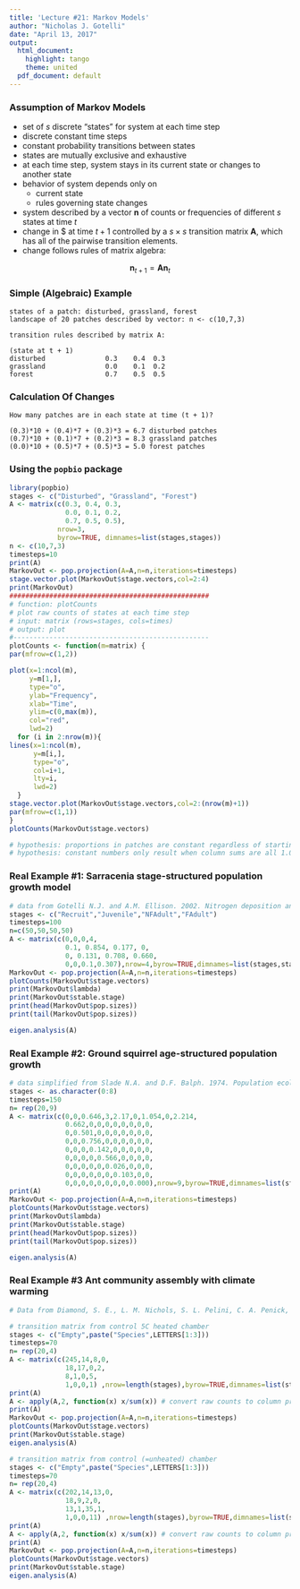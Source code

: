 ```yaml
---
title: 'Lecture #21: Markov Models'
author: "Nicholas J. Gotelli"
date: "April 13, 2017"
output:
  html_document:
    highlight: tango
    theme: united
  pdf_document: default
---
```

### Assumption of Markov Models
- set of $s$ discrete "states" for system at each time step
- discrete constant time steps
- constant probability transitions between states
- states are mutually exclusive and exhaustive
- at each time step, system stays in its current state or changes to another state
- behavior of system depends only on
    - current state
    - rules governing state changes
- system described by a vector $\textbf{n}$ of counts or frequencies of different $s$ states at time $t$
- change in $\textbf{n} at time $t + 1$ controlled by a $s \times s$ transition matrix $\textbf{A}$, which has all of the pairwise transition elements.
- change follows rules of matrix algebra:

$$\textbf{n}_{t + 1} = \textbf{An}_t$$


### Simple (Algebraic) Example

```
states of a patch: disturbed, grassland, forest
landscape of 20 patches described by vector: n <- c(10,7,3)

transition rules described by matrix A:

(state at t + 1)
disturbed               0.3    0.4  0.3
grassland               0.0    0.1  0.2
forest                  0.7    0.5  0.5
```
### Calculation Of Changes

```
How many patches are in each state at time (t + 1)?

(0.3)*10 + (0.4)*7 + (0.3)*3 = 6.7 disturbed patches
(0.7)*10 + (0.1)*7 + (0.2)*3 = 8.3 grassland patches
(0.0)*10 + (0.5)*7 + (0.5)*3 = 5.0 forest patches
```
### Using the `popbio` package
```r
library(popbio)
stages <- c("Disturbed", "Grassland", "Forest")
A <- matrix(c(0.3, 0.4, 0.3,
              0.0, 0.1, 0.2,
              0.7, 0.5, 0.5),
            nrow=3,
            byrow=TRUE, dimnames=list(stages,stages))
n <- c(10,7,3)
timesteps=10
print(A)
MarkovOut <- pop.projection(A=A,n=n,iterations=timesteps)
stage.vector.plot(MarkovOut$stage.vectors,col=2:4)
print(MarkovOut)
##################################################
# function: plotCounts
# plot raw counts of states at each time step
# input: matrix (rows=stages, cols=times)
# output: plot
#------------------------------------------------- 
plotCounts <- function(m=matrix) {
par(mfrow=c(1,2))

plot(x=1:ncol(m),
     y=m[1,],
     type="o",
     ylab="Frequency",
     xlab="Time",
     ylim=c(0,max(m)),
     col="red",
     lwd=2)
  for (i in 2:nrow(m)){
lines(x=1:ncol(m),
      y=m[i,],
      type="o",
      col=i+1,
      lty=i,
      lwd=2)
  }
stage.vector.plot(MarkovOut$stage.vectors,col=2:(nrow(m)+1))
par(mfrow=c(1,1))
}
plotCounts(MarkovOut$stage.vectors)

# hypothesis: proportions in patches are constant regardless of starting point
# hypothesis: constant numbers only result when column sums are all 1.0
```

### Real Example #1: Sarracenia stage-structured population growth model

```r
# data from Gotelli N.J. and A.M. Ellison. 2002. Nitrogen deposition and extinction risk in the northern pitcher plant, Sarracenia purpurea. Ecology 83: 2758-2765.
stages <- c("Recruit","Juvenile","NFAdult","FAdult")
timesteps=100
n=c(50,50,50,50)
A <- matrix(c(0,0,0,4,
              0.1, 0.854, 0.177, 0,
              0, 0.131, 0.708, 0.660,
              0,0,0.1,0.307),nrow=4,byrow=TRUE,dimnames=list(stages,stages))
MarkovOut <- pop.projection(A=A,n=n,iterations=timesteps)
plotCounts(MarkovOut$stage.vectors)
print(MarkovOut$lambda)              
print(MarkovOut$stable.stage)              
print(head(MarkovOut$pop.sizes))
print(tail(MarkovOut$pop.sizes))

eigen.analysis(A)
```


### Real Example #2: Ground squirrel age-structured population growth
```r
# data simplified from Slade N.A. and D.F. Balph. 1974. Population ecology of Uinta ground squirrels. Ecology 55: 989-1003
stages <- as.character(0:8)
timesteps=150
n= rep(20,9)
A <- matrix(c(0,0,0.646,3,2.17,0,1.054,0,2.214,
              0.662,0,0,0,0,0,0,0,0,
              0,0.501,0,0,0,0,0,0,0,
              0,0,0.756,0,0,0,0,0,0,
              0,0,0,0.142,0,0,0,0,0,
              0,0,0,0,0.566,0,0,0,0,
              0,0,0,0,0,0.026,0,0,0,
              0,0,0,0,0,0,0.103,0,0,
              0,0,0,0,0,0,0,0,0.000),nrow=9,byrow=TRUE,dimnames=list(stages,stages))
print(A)
MarkovOut <- pop.projection(A=A,n=n,iterations=timesteps)
plotCounts(MarkovOut$stage.vectors)
print(MarkovOut$lambda)              
print(MarkovOut$stable.stage)              
print(head(MarkovOut$pop.sizes))
print(tail(MarkovOut$pop.sizes))

eigen.analysis(A)
```

### Real Example #3 Ant community assembly with climate warming
```r
# Data from Diamond, S. E., L. M. Nichols, S. L. Pelini, C. A. Penick, G. W. Barber, S. H. Cahan, R. R. Dunn, A. M. Ellison, N. J. Sanders, and N. J. Gotelli. 2016. Climatic warming destabilizes forest ant communities. Science Advances 2.

# transition matrix from control 5C heated chamber
stages <- c("Empty",paste("Species",LETTERS[1:3]))
timesteps=70
n= rep(20,4)
A <- matrix(c(245,14,8,0,
              18,17,0,2,
              8,1,0,5,
              1,0,0,1) ,nrow=length(stages),byrow=TRUE,dimnames=list(stages,stages)) 
print(A)
A <- apply(A,2, function(x) x/sum(x)) # convert raw counts to column proportions
print(A)
MarkovOut <- pop.projection(A=A,n=n,iterations=timesteps)
plotCounts(MarkovOut$stage.vectors)
print(MarkovOut$stable.stage)              
eigen.analysis(A)

# transition matrix from control (=unheated) chamber
stages <- c("Empty",paste("Species",LETTERS[1:3]))
timesteps=70
n= rep(20,4)
A <- matrix(c(202,14,13,0,
              18,9,2,0,
              13,1,35,1,
              1,0,0,11) ,nrow=length(stages),byrow=TRUE,dimnames=list(stages,stages)) 
print(A)
A <- apply(A,2, function(x) x/sum(x)) # convert raw counts to column proportions
print(A)
MarkovOut <- pop.projection(A=A,n=n,iterations=timesteps)
plotCounts(MarkovOut$stage.vectors)
print(MarkovOut$stable.stage)              
eigen.analysis(A)



```

